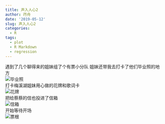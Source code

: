 ```yaml
---
title: 声入人心2
author: 荇舟
date: '2019-05-12'
slug: 声入人心2
categories:
  - R
tags:
  - plot
  - R Markdown
  - regression
---
```

遇到了几个聊得来的姐妹组了个有票小分队 姐妹还带我去打卡了他们毕业照的地方   
![毕业照](./content/post/毕业照.jpg)   
打卡梅溪湖姐妹用心做的花牌和歌词卡   
![花牌](./content/post/花牌.jpg)   
把给蔡蔡的信也投进了信箱   
![信箱](./content/post/信箱.jpg)   
开始等待开场   
![票根](./content/post/票根.jpg)   
